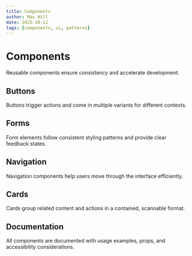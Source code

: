```yaml
---
title: Components
author: Max Hill
date: 2025-10-12
tags: [components, ui, patterns]
---
```


# Components

Reusable components ensure consistency and accelerate development.

## Buttons

Buttons trigger actions and come in multiple variants for different contexts.

## Forms

Form elements follow consistent styling patterns and provide clear feedback states.

## Navigation

Navigation components help users move through the interface efficiently.

## Cards

Cards group related content and actions in a contained, scannable format.

## Documentation

All components are documented with usage examples, props, and accessibility considerations.
